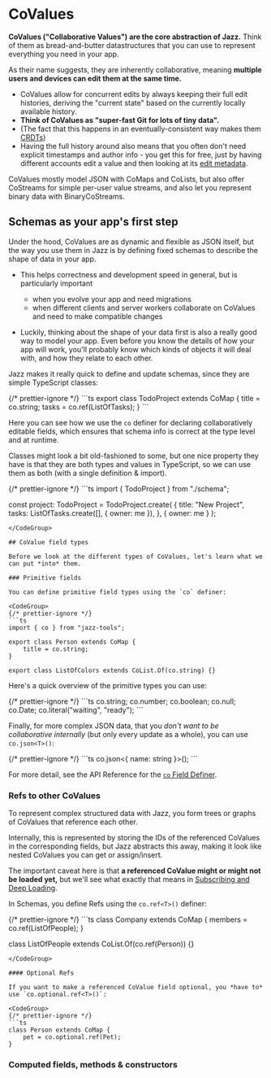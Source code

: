 
# CoValues

**CoValues ("Collaborative Values") are the core abstraction of Jazz.** Think of them as bread-and-butter datastructures that you can use to represent everything you need in your app.

As their name suggests, they are inherently collaborative, meaning **multiple users and devices can edit them at the same time.**

- CoValues allow for concurrent edits by always keeping their full edit histories, deriving the "current state" based on the currently locally available history.
- **Think of CoValues as "super-fast Git for lots of tiny data".**
- (The fact that this happens in an eventually-consistent way makes them [CRDTs](https://en.wikipedia.org/wiki/Conflict-free_replicated_data_type))
- Having the full history around also means that you often don't need explicit timestamps and author info - you get this for free, just by having different accounts edit a value and then looking at its [edit metadata](/docs/coming-soon).

CoValues mostly model JSON with CoMaps and CoLists, but also offer CoStreams for simple per-user value streams, and also let you represent binary data with BinaryCoStreams.

## Schemas as your app's first step

Under the hood, CoValues are as dynamic and flexible as JSON itself, but the way you use them in Jazz is by defining fixed schemas to describe the shape of data in your app.

- This helps correctness and development speed in general, but is particularly important
    - when you evolve your app and need migrations
    - when different clients and server workers collaborate on CoValues and need to make compatible changes

- Luckily, thinking about the shape of your data first is also a really good way to model your app. Even before you know the details of how your app will work, you'll probably know which kinds of objects it will deal with, and how they relate to each other.

Jazz makes it really quick to define and update schemas, since they are simple TypeScript classes:

<CodeGroup>
{/* prettier-ignore */}
```ts
export class TodoProject extends CoMap {
    title = co.string;
    tasks = co.ref(ListOfTasks);
}
```
</CodeGroup>

Here you can see how we use the `co` definer for declaring collaboratively editable fields, which ensures that schema info is correct at the type level and at runtime.

Classes might look a bit old-fashioned to some, but one nice property they have is that they are both types and values in TypeScript, so we can use them as both (with a single definition & import).

<CodeGroup>
{/* prettier-ignore */}
```ts
import { TodoProject } from "./schema";

const project: TodoProject = TodoProject.create(
    {
        title: "New Project",
        tasks: ListOfTasks.create([], { owner: me }),
    },
    { owner: me }
);
```
</CodeGroup>

## CoValue field types

Before we look at the different types of CoValues, let's learn what we can put *into* them.

### Primitive fields

You can define primitive field types using the `co` definer:

<CodeGroup>
{/* prettier-ignore */}
```ts
import { co } from "jazz-tools";

export class Person extends CoMap {
    title = co.string;
}

export class ListOfColors extends CoList.Of(co.string) {}
```
</CodeGroup>

Here's a quick overview of the primitive types you can use:

<CodeGroup>
{/* prettier-ignore */}
```ts
co.string;
co.number;
co.boolean;
co.null;
co.Date;
co.literal("waiting", "ready");
```
</CodeGroup>

Finally, for more complex JSON data, that you *don't want to be collaborative internally* (but only every update as a whole), you can use `co.json<T>()`:

<CodeGroup>
{/* prettier-ignore */}
```ts
co.json<{ name: string }>();
```
</CodeGroup>

For more detail, see the API Reference for the [`co` Field Definer](/api-reference/jazz-tools#co).

### Refs to other CoValues

To represent complex structured data with Jazz, you form trees or graphs of CoValues that reference each other.

Internally, this is represented by storing the IDs of the referenced CoValues in the corresponding fields, but Jazz abstracts this away, making it look like nested CoValues you can get or assign/insert.

The important caveat here is that **a referenced CoValue might or might not be loaded yet,** but we'll see what exactly that means in [Subscribing and Deep Loading](/docs/coming-soon).

In Schemas, you define Refs using the `co.ref<T>()` definer:

<CodeGroup>
{/* prettier-ignore */}
```ts
class Company extends CoMap {
    members = co.ref(ListOfPeople);
}

class ListOfPeople extends CoList.Of(co.ref(Person)) {}
```
</CodeGroup>

#### Optional Refs

If you want to make a referenced CoValue field optional, you *have to* use `co.optional.ref<T>()`:

<CodeGroup>
{/* prettier-ignore */}
```ts
class Person extends CoMap {
    pet = co.optional.ref(Pet);
}
```
</CodeGroup>

### Computed fields, methods & constructors

<ComingSoon/>
